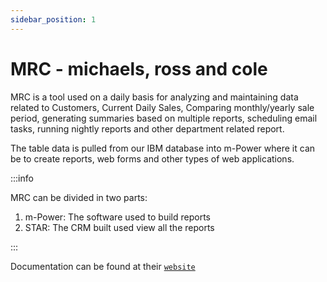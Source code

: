 ```yaml
---
sidebar_position: 1
---
```


# MRC - michaels, ross and cole

MRC is a tool used on a daily basis for analyzing and maintaining data related to Customers, Current Daily Sales, Comparing monthly/yearly sale period, generating summaries based on multiple reports, scheduling email tasks, running nightly reports and other department related report. 

The table data is pulled from our IBM database into m-Power where it can be to create reports, web forms and other types of web applications. 

:::info

MRC can be divided in two parts:

1. m-Power: The software used to build reports
2. STAR: The CRM built used view all the reports

:::

Documentation can be found at their [`website`](https://www.mrc-productivity.com/mrcjava/docs)

